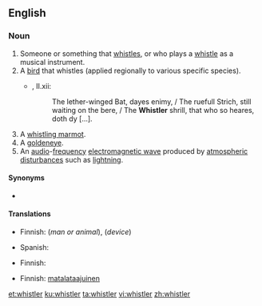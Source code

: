 {{also|Whistler}}
==English==

===Noun===
{{wikipedia}}
{{en-noun}}

# Someone or something that [[whistle]]s, or who plays a [[whistle]] as a musical instrument.
# A [[bird]] that whistles (applied regionally to various specific species).
#* {{RQ:Spenser Faerie Queene}}, II.xii:
#*: The lether-winged Bat, dayes enimy, / The ruefull Strich, still waiting on the bere, / The '''Whistler''' shrill, that who so heares, doth dy [...].
# A [[whistling marmot]].
# A [[goldeneye]].
# An [[audio]]-[[frequency]] [[electromagnetic wave]] produced by [[atmospheric]] [[disturbance]]s such as [[lightning]].

====Synonyms====
* {{sense|whistling marmot}} {{l|en|hoary marmot}}

====Translations====
{{trans-top|someone or something that whistles}}
* Finnish: {{t+|fi|viheltäjä}} (''man or animal''), {{t|fi|vihellin}} (''device'')
{{trans-mid}}
* Spanish: {{t|es|silbador|m}}
{{trans-bottom}}

{{trans-see|whistling marmot|hoary marmot}}

{{trans-top|goldeneye}}
* Finnish: {{t+|fi|telkkä}}
{{trans-mid}}
{{trans-bottom}}

{{trans-top|physics: audio-frequency electromagnetic wave}}
* Finnish: [[matalataajuinen]] {{t+|fi|radioaalto}}
{{trans-mid}}
{{trans-bottom}}

{{topics|en|Atmospheric phenomena|Ducks|Squirrels}}

[[et:whistler]]
[[ku:whistler]]
[[ta:whistler]]
[[vi:whistler]]
[[zh:whistler]]